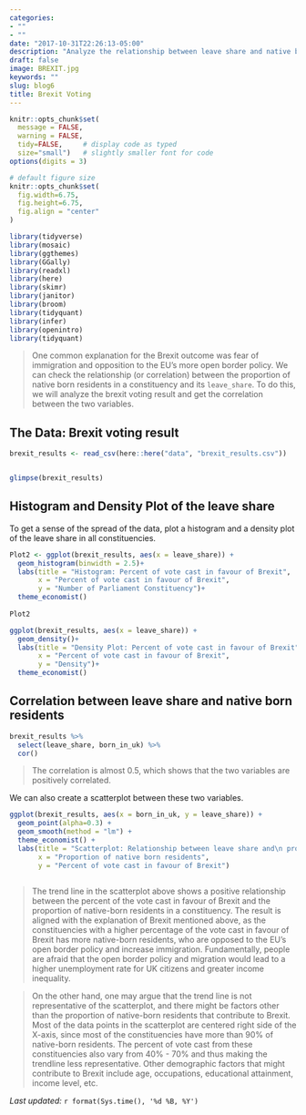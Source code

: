 ```yaml
---
categories:
- ""
- ""
date: "2017-10-31T22:26:13-05:00"
description: "Analyze the relationship between leave share and native born residents"
draft: false
image: BREXIT.jpg
keywords: ""
slug: blog6
title: Brexit Voting
---
```



```r

knitr::opts_chunk$set(
  message = FALSE, 
  warning = FALSE, 
  tidy=FALSE,     # display code as typed
  size="small")   # slightly smaller font for code
options(digits = 3)

# default figure size
knitr::opts_chunk$set(
  fig.width=6.75, 
  fig.height=6.75,
  fig.align = "center"
)
```


```r
library(tidyverse) 
library(mosaic)
library(ggthemes)
library(GGally)
library(readxl)
library(here)
library(skimr)
library(janitor)
library(broom)
library(tidyquant)
library(infer)
library(openintro)
library(tidyquant)
```

>One common explanation for the Brexit outcome was fear of immigration and opposition to the EU's more open border policy. We can check the relationship (or correlation) between the proportion of native born residents in a constituency and its `leave_share`. To do this, we will analyze the brexit voting result and get the correlation between the two variables.

## The Data: Brexit voting result


```r
brexit_results <- read_csv(here::here("data", "brexit_results.csv"))


glimpse(brexit_results)
```

## Histogram and Density Plot of the leave share

To get a sense of the spread of the data, plot a histogram and a density plot of the leave share in all constituencies.

```r
Plot2 <- ggplot(brexit_results, aes(x = leave_share)) +
  geom_histogram(binwidth = 2.5)+
  labs(title = "Histogram: Percent of vote cast in favour of Brexit",
       x = "Percent of vote cast in favour of Brexit",
       y = "Number of Parliament Constituency")+
  theme_economist()
  
Plot2

ggplot(brexit_results, aes(x = leave_share)) +
  geom_density()+
  labs(title = "Density Plot: Percent of vote cast in favour of Brexit",
       x = "Percent of vote cast in favour of Brexit",
       y = "Density")+
  theme_economist()

```

## Correlation between leave share and native born residents 

```r
brexit_results %>% 
  select(leave_share, born_in_uk) %>% 
  cor()
```

>The correlation is almost 0.5, which shows that the two variables are positively correlated. 

We can also create a scatterplot between these two variables.

```r
ggplot(brexit_results, aes(x = born_in_uk, y = leave_share)) +
  geom_point(alpha=0.3) +
  geom_smooth(method = "lm") +
  theme_economist() +
  labs(title = "Scatterplot: Relationship between leave share and\n proportion of native born residents",
       x = "Proportion of native born residents",
       y = "Percent of vote cast in favour of Brexit")
  
```

>The trend line in the scatterplot above shows a positive relationship between the percent of the vote cast in favour of Brexit and the proportion of native-born residents in a constituency. The result is aligned with the explanation of Brexit mentioned above, as the constituencies with a higher percentage of the vote cast in favour of Brexit has more native-born residents, who are opposed to the EU's open border policy and increase immigration. Fundamentally, people are afraid that the open border policy and migration would lead to a higher unemployment rate for UK citizens and greater income inequality.

>On the other hand, one may argue that the trend line is not representative of the scatterplot, and there might be factors other than the proportion of native-born residents that contribute to Brexit. Most of the data points in the scatterplot are centered right side of the X-axis, since most of the constituencies have more than 90% of native-born residents. The percent of vote cast from these constituencies also vary from 40% - 70% and thus making the trendline less representative. Other demographic factors that might contribute to Brexit include age, occupations, educational attainment, income level, etc.

*Last updated:* `r format(Sys.time(), '%d %B, %Y')`
